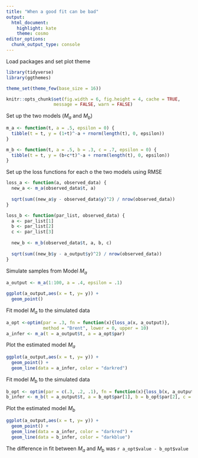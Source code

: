 ```yaml
---
title: "When a good fit can be bad"
output:
  html_document:
    highlight: kate
    theme: cosmo
editor_options: 
  chunk_output_type: console
---
```

Load packages and set plot theme
```r
library(tidyverse)
library(ggthemes)

theme_set(theme_few(base_size = 16))

knitr::opts_chunk$set(fig.width = 6, fig.height = 4, cache = TRUE, 
                  message = FALSE, warn = FALSE)
```

Set up the two models ($M_a$ and $M_b$)
```r
m_a <- function(t, a = .5, epsilon = 0) {
  tibble(t = t, y = (1+t)^-a + rnorm(length(t), 0, epsilon))
} 

m_b <- function(t, a = .5, b = .3, c = .7, epsilon = 0) {
  tibble(t = t, y = (b+c*t)^-a + rnorm(length(t), 0, epsilon))
} 
```

Set up the loss functions for each o the two models using RMSE
```r
loss_a <- function(a, observed_data) {
  new_a <- m_a(observed_data$t, a) 
  
  sqrt(sum((new_a$y - observed_data$y)^2) / nrow(observed_data))
}

loss_b <- function(par_list, observed_data) {
  a <- par_list[1]
  b <- par_list[2]
  c <- par_list[3]
  
  new_b <- m_b(observed_data$t, a, b, c) 
  
  sqrt(sum((new_b$y - a_output$y)^2) / nrow(observed_data))
}

```

Simulate samples from Model $M_a$
```r
a_output <- m_a(1:100, a = .4, epsilon = .1)

ggplot(a_output,aes(x = t, y= y)) + 
  geom_point()
```

Fit model $M_a$ to the simulated data
```r
a_opt <-optim(par = .3, fn = function(x){loss_a(x, a_output)}, 
              method = "Brent", lower = 0, upper = 10)
a_infer <- m_a(t = a_output$t, a = a_opt$par)
```

Plot the estimated model $M_a$
```r
ggplot(a_output,aes(x = t, y= y)) + 
  geom_point() + 
  geom_line(data = a_infer, color = "darkred")
```


Fit model $M_b$ to the simulated data
```r
b_opt <- optim(par = c(.3, .2, .1), fn = function(x){loss_b(x, a_output)})
b_infer <- m_b(t = a_output$t, a = b_opt$par[1], b = b_opt$par[2], c = b_opt$par[3])
```

Plot the estimated model $M_b$
```r
ggplot(a_output,aes(x = t, y= y)) + 
  geom_point() + 
  geom_line(data = a_infer, color = "darkred") + 
  geom_line(data = b_infer, color = "darkblue")
```

The difference in fit between $M_a$ and $M_b$ was `r a_opt$value - b_opt$value`

